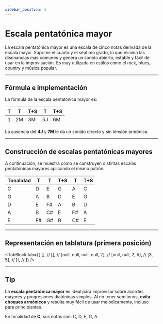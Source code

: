 ```yaml
---
sidebar_position: 5
---
```


# Escala pentatónica mayor

La escala pentatónica mayor es una escala de cinco notas derivada de la escala mayor. Suprime el cuarto y el séptimo grado, lo que elimina las disonancias más comunes y genera un sonido abierto, estable y fácil de usar en la improvisación. Es muy utilizada en estilos como el rock, blues, country y música popular.

---

## Fórmula e implementación

La fórmula de la escala pentatónica mayor es:

| T   | T   | T+S | T   | T+S |
| --- | --- | --- | --- | --- |
| 1   | 2M  | 3M  | 5J  | 6M  |

La ausencia del **4J** y **7M** le da un sonido directo y sin tensión armónica.

---

## Construcción de escalas pentatónicas mayores

A continuación, se muestra cómo se construyen distintas escalas pentatónicas mayores aplicando el mismo patrón:

| Tonalidad | T   | T   | T+S | T   | T+S |
| --------- | --- | --- | --- | --- | --- |
| C         | D   | E   | G   | A   | C   |
| G         | A   | B   | D   | E   | G   |
| D         | E   | F#  | A   | B   | D   |
| A         | B   | C#  | E   | F#  | A   |
| E         | F#  | G#  | B   | C#  | E   |

---

## Representación en tablatura (primera posición)

<TabBlock
  tab={[
    [], //
    [], //
    [null, null, null, null, 2], //
    [null, null, 2, 5], //
    [3, 5], //
    [], //
  ]}
/>

---

## Tip

La **escala pentatónica mayor** es ideal para improvisar sobre acordes mayores y progresiones diatónicas simples. Al no tener semitonos, **evita choques armónicos** y resulta muy fácil de usar melódicamente, incluso para principiantes.

En tonalidad de **C**, sus notas son: C, D, E, G, A.

<DonateButton />
<Comments />
